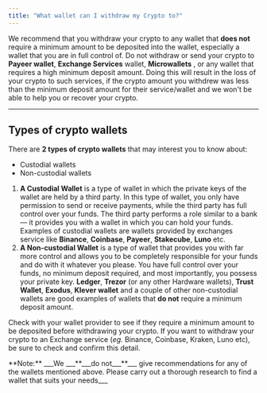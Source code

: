 ```yaml
---
title: "What wallet can I withdraw my Crypto to?"
---
```


We recommend that you withdraw your crypto to any wallet that **does not** require a minimum amount to be deposited into the wallet, especially a wallet that you are in full control of. Do not withdraw or send your crypto to **Payeer wallet**, **Exchange Services** wallet, **Microwallets** , or any wallet that requires a high minimum deposit amount. Doing this will result in the loss of your crypto to such services, if the crypto amount you withdrew was less than the minimum deposit amount for their service/wallet and we won't be able to help you or recover your crypto.

---

## Types of crypto wallets

There are **2 types of crypto wallets** that may interest you to know about:

- Custodial wallets
- Non-custodial wallets

1. **A Custodial Wallet** is a type of wallet in which the private keys of the wallet are held by a third party. In this type of wallet, you only have permission to send or receive payments, while the third party has full control over your funds. The third party performs a role similar to a bank — it provides you with a wallet in which you can hold your funds. Examples of custodial wallets are wallets provided by exchanges service like **Binance**, **Coinbase**, **Payeer**, **Stakecube**, **Luno** etc.
2. **A Non-custodial Wallet** is a type of wallet that provides you with far more control and allows you to be completely responsible for your funds and do with it whatever you please. You have full control over your funds, no minimum deposit required, and most importantly, you possess your private key. **Ledger**, **Trezor** (or any other Hardware wallets), **Trust Wallet**, **Exodus**, **Klever wallet** and a couple of other non-custodial wallets are good examples of wallets that **do not** require a minimum deposit amount.

Check with your wallet provider to see if they require a minimum amount to be deposited before withdrawing your crypto. If you want to withdraw your crypto to an Exchange service (_eg._ Binance, Coinbase, Kraken, Luno etc), be sure to check and confirm this detail.

<Note>
  **Note:** ___We ___**___do not___**___ give recommendations for any of the wallets mentioned above. Please carry out a thorough research to find a wallet that suits your needs___
</Note>